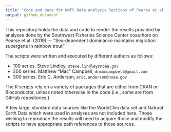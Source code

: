 ```yaml
---
title: "Code and Data for NMFS Data Analysis Sections of Pearse et al. (2019) -- Nature Ecology and Evolution"
output: github_document
---
```




This repository holds the data and code to render the results provided by analyses
done by the Southwest Fisheries Science Center coauthors on Pearse et al. (2019) ---
"Sex-dependent dominance maintains migration supergene in rainbow trout" 


The scripts were written and executed by different authors as follows:

* 100 series.  Steve Lindley,  `steve.lindley@noaa.gov`
* 200 series.  Matthew "Mac" Campbell, `drmaccampbell@gmail.com`
* 300 series.  Eric C. Anderson, `eric.anderson@noaa.gov`

The R scripts rely on a variety of packages that are either from CRAN or Bioconductor, 
unless noted otherwise in the code (i.e., some are from GitHub repositories.)

A few large, standard data sources like the WorldClim data set and Natural Earth Data
which were used in analyses are not included here.  Those wishing to reproduce the
results will need to acquire those and modify the scripts to have appropriate path
references to those sources.

